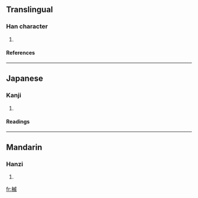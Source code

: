 ==Translingual==
===Han character===
{{Han char|rn=75|rad=木|as=09|sn=13|four=|canj=木戈竹女 (DIHV)}}
# {{defn|Han|sort=木09}}
====References====
{{Han ref|kx=0541.140|dkj=15177|dj=0929.040|hdz=21246.010|uh=6972|ud=26994}}

----
==Japanese==
===Kanji===
{{ja-kanji|grade=|rs=木09}}
# {{defn|Japanese}} 
====Readings====
{{ja-readings|on=[[い]] (i)|kun=[[おまる]] (omaru), [[おかわ]] (okawa), [[とい]] (toi)}}

----
==Mandarin==
===Hanzi===
{{cmn-hanzi|pin=[[jiē]] (jie1), [[wēi]] (wei1)|wg=chieh<sup>1</sup>, wei<sup>1</sup>}}
# {{defn|Mandarin}}

[[fr:楲]]